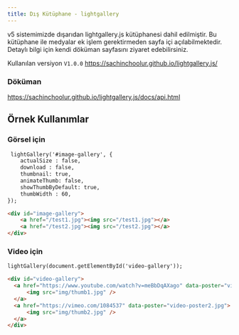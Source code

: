 ```yaml
---
title: Dış Kütüphane - lightgallery
---
```


v5 sistemimizde dışarıdan lightgallery.js kütüphanesi dahil edilmiştir.
Bu kütüphane ile medyalar ek işlem gerektirmeden sayfa içi açılabilmektedir.
Detaylı bilgi için kendi döküman sayfasını ziyaret edebilirsiniz.

Kullanılan versiyon <code>V1.0.0</code>
https://sachinchoolur.github.io/lightgallery.js/

### Döküman
https://sachinchoolur.github.io/lightgallery.js/docs/api.html


## Örnek Kullanımlar

### Görsel için
```html title="javascript"
 lightGallery('#image-gallery', {
    actualSize : false,
    download : false,
    thumbnail: true,
    animateThumb: false,
    showThumbByDefault: true,
    thumbWidth : 60,
});
```

```html title="html"
<div id="image-gallery">
    <a href="/test1.jpg"><img src="/test1.jpg"></a>
    <a href="/test2.jpg"><img src="/test2.jpg"></a>
</div>
```
### Video için
```html title="javascript"
lightGallery(document.getElementById('video-gallery'));
```

```html title="html"
<div id="video-gallery">
  <a href="https://www.youtube.com/watch?v=meBbDqAXago" data-poster="video-poster1.jpg" >
      <img src="img/thumb1.jpg" />
  </a>
  <a href="https://vimeo.com/1084537" data-poster="video-poster2.jpg">
      <img src="img/thumb2.jpg" />
  </a>
</div>
```

